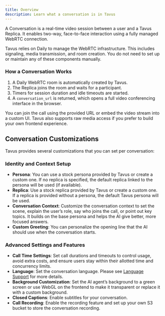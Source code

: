 ```yaml
---
title: Overview
description: Learn what a conversation is in Tavus
---
```


A Conversation is a real-time video session between a user and a Tavus Replica. It enables two-way, face-to-face interaction using a fully managed WebRTC connection.

Tavus relies on Daily to manage the WebRTC infrastructure. This includes signaling, media transmission, and room creation. You do not need to set up or maintain any of these components manually.
### How a Conversation Works

1. A Daily WebRTC room is automatically created by Tavus.
2. The Replica joins the room and waits for a participant.
3. Timers for session duration and idle timeouts are started.
4. A `conversation_url` is returned, which opens a full video conferencing interface in the browser.

<Note>
You can join the call using the provided URL or embed the video stream into a custom UI. Tavus also supports raw media access if you prefer to build your own frontend experience.
</Note>

## Conversation Customizations
Tavus provides several customizations that you can set per conversation:
### Identity and Context Setup
- **Persona**: You can use a stock persona provided by Tavus or create a custom one. If no replica is specified, the default replica linked to the persona will be used (if available).
- **Replica**: Use a stock replica provided by Tavus or create a custom one. If a replica is provided without a persona, the default Tavus persona will be used.
- **Conversation Context**: Customize the conversation context to set the scene, explain the user’s role, say who joins the call, or point out key topics. It builds on the base persona and helps the AI give better, more focused answers.
- **Custom Greeting**: You can personalize the opening line that the AI should use when the conversation starts.
### Advanced Settings and Features
- **Call Time Settings**: Set call durations and timeouts to control usage, avoid extra costs, and ensure users stay within their allotted time and concurrency limits.
- **Language**: Set the conversation language. Please see [Language Support](/sections/conversational-video-interface/language-support#supported-language) for more details.
- **Background Customization**: Set the AI agent’s background to a green screen or use WebGL on the frontend to make it transparent or replace it with a custom background.
- **Closed Captions**: Enable subtitles for your conversation.
- **Call Recording**: Enable the recording feature and set up your own S3 bucket to store the conversation recording.


